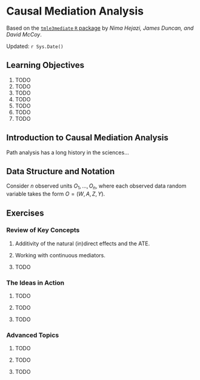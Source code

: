 # Causal Mediation Analysis

Based on the [`tmle3mediate` `R`
package](https://github.com/tlverse/tmle3mediate) by _Nima Hejazi, James
Duncan, and David McCoy_.

Updated: `r Sys.Date()`

## Learning Objectives

1. TODO
2. TODO
3. TODO
4. TODO
5. TODO
6. TODO
7. TODO

## Introduction to Causal Mediation Analysis

Path analysis has a long history in the sciences...

## Data Structure and Notation

Consider $n$ observed units $O_1, \ldots, O_n$, where each observed data random
variable takes the form $O = (W, A, Z, Y)$.

## Exercises

### Review of Key Concepts

1. Additivity of the natural (in)direct effects and the ATE.

2. Working with continuous mediators.

3. TODO

### The Ideas in Action

1. TODO

2. TODO

3. TODO

### Advanced Topics

1. TODO

2. TODO

3. TODO

<!--
## Appendix

### Exercise solutions
-->

